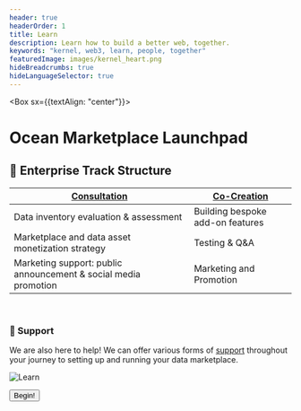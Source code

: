 ```yaml
---
header: true
headerOrder: 1
title: Learn
description: Learn how to build a better web, together.
keywords: "kernel, web3, learn, people, together"
featuredImage: images/kernel_heart.png
hideBreadcrumbs: true
hideLanguageSelector: true
---
```


<Box sx={{textAlign: "center"}}>

# Ocean Marketplace Launchpad

</Box>

## 🚀 Enterprise Track Structure

| [Consultation](/enterprise/consultation)                        | [Co-Creation](/enterprise/co-creation) |
| --------------------------------------------------------------- | -------------------------------------- |
| Data inventory evaluation & assessment                          | Building bespoke add-on features       |
| Marketplace and data asset monetization strategy                | Testing & Q&A                          |
| Marketing support: public announcement & social media promotion | Marketing and Promotion                |

<br />

### 🙋 Support

We are also here to help! We can offer various forms of [support](/enterprise/support#) throughout your journey to setting up and running your data marketplace.

<LeadCapture />

![Learn](/images/creatures/octopus/octopus-full-light.svg)

<Aligner center>
  <Button to="/setup/module-0/">Begin!</Button>
</Aligner>

